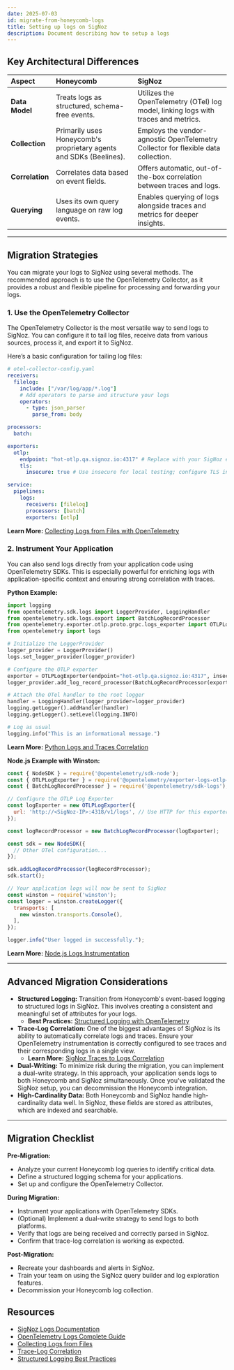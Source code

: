 ```yaml
---
date: 2025-07-03
id: migrate-from-honeycomb-logs
title: Setting up logs on SigNoz
description: Document describing how to setup a logs
---
```


## **Key Architectural Differences**

| Aspect | Honeycomb | SigNoz |
| :--- | :--- | :--- |
| **Data Model** | Treats logs as structured, schema-free events. | Utilizes the OpenTelemetry (OTel) log model, linking logs with traces and metrics. |
| **Collection** | Primarily uses Honeycomb's proprietary agents and SDKs (Beelines). | Employs the vendor-agnostic OpenTelemetry Collector for flexible data collection. |
| **Correlation** | Correlates data based on event fields. | Offers automatic, out-of-the-box correlation between traces and logs. |
| **Querying** | Uses its own query language on raw log events. | Enables querying of logs alongside traces and metrics for deeper insights. |

-----

## **Migration Strategies**

You can migrate your logs to SigNoz using several methods. The recommended approach is to use the OpenTelemetry Collector, as it provides a robust and flexible pipeline for processing and forwarding your logs.

### **1. Use the OpenTelemetry Collector**

The OpenTelemetry Collector is the most versatile way to send logs to SigNoz. You can configure it to tail log files, receive data from various sources, process it, and export it to SigNoz.

Here’s a basic configuration for tailing log files:

```yaml
# otel-collector-config.yaml
receivers:
  filelog:
    include: ["/var/log/app/*.log"]
    # Add operators to parse and structure your logs
    operators:
      - type: json_parser
        parse_from: body

processors:
  batch:

exporters:
  otlp:
    endpoint: "hot-otlp.qa.signoz.io:4317" # Replace with your SigNoz endpoint
    tls:
      insecure: true # Use insecure for local testing; configure TLS in production

service:
  pipelines:
    logs:
      receivers: [filelog]
      processors: [batch]
      exporters: [otlp]
```

**Learn More:** [Collecting Logs from Files with OpenTelemetry](https://www.google.com/search?q=https://signoz.io/docs/userguide/collecting-logs-from-files/)

### **2. Instrument Your Application**

You can also send logs directly from your application code using OpenTelemetry SDKs. This is especially powerful for enriching logs with application-specific context and ensuring strong correlation with traces.

**Python Example:**

```python
import logging
from opentelemetry.sdk.logs import LoggerProvider, LoggingHandler
from opentelemetry.sdk.logs.export import BatchLogRecordProcessor
from opentelemetry.exporter.otlp.proto.grpc.logs_exporter import OTLPLogExporter
from opentelemetry import logs

# Initialize the LoggerProvider
logger_provider = LoggerProvider()
logs.set_logger_provider(logger_provider)

# Configure the OTLP exporter
exporter = OTLPLogExporter(endpoint="hot-otlp.qa.signoz.io:4317", insecure=True)
logger_provider.add_log_record_processor(BatchLogRecordProcessor(exporter))

# Attach the OTel handler to the root logger
handler = LoggingHandler(logger_provider=logger_provider)
logging.getLogger().addHandler(handler)
logging.getLogger().setLevel(logging.INFO)

# Log as usual
logging.info("This is an informational message.")
```

**Learn More:** [Python Logs and Traces Correlation](https://signoz.io/docs/instrumentation/python/%23logs-and-traces-correlation)

**Node.js Example with Winston:**

```javascript
const { NodeSDK } = require('@opentelemetry/sdk-node');
const { OTLPLogExporter } = require('@opentelemetry/exporter-logs-otlp-http');
const { BatchLogRecordProcessor } = require('@opentelemetry/sdk-logs');

// Configure the OTLP Log Exporter
const logExporter = new OTLPLogExporter({
  url: 'http://<SigNoz-IP>:4318/v1/logs', // Use HTTP for this exporter
});

const logRecordProcessor = new BatchLogRecordProcessor(logExporter);

const sdk = new NodeSDK({
  // Other OTel configuration...
});

sdk.addLogRecordProcessor(logRecordProcessor);
sdk.start();

// Your application logs will now be sent to SigNoz
const winston = require('winston');
const logger = winston.createLogger({
  transports: [
    new winston.transports.Console(),
  ],
});

logger.info("User logged in successfully.");
```

**Learn More:** [Node.js Logs Instrumentation](https://signoz.io/docs/instrumentation/nodejs/%23logs-instrumentation)

-----

## **Advanced Migration Considerations**

  * **Structured Logging:** Transition from Honeycomb's event-based logging to structured logs in SigNoz. This involves creating a consistent and meaningful set of attributes for your logs.
      * **Best Practices:** [Structured Logging with OpenTelemetry](https://signoz.io/docs/userguide/structured-logging/)
  * **Trace-Log Correlation:** One of the biggest advantages of SigNoz is its ability to automatically correlate logs and traces. Ensure your OpenTelemetry instrumentation is correctly configured to see traces and their corresponding logs in a single view.
      * **Learn More:** [SigNoz Traces to Logs Correlation](https://signoz.io/docs/userguide/traces-to-logs-correlation/)
  * **Dual-Writing:** To minimize risk during the migration, you can implement a dual-write strategy. In this approach, your application sends logs to both Honeycomb and SigNoz simultaneously. Once you've validated the SigNoz setup, you can decommission the Honeycomb integration.
  * **High-Cardinality Data:** Both Honeycomb and SigNoz handle high-cardinality data well. In SigNoz, these fields are stored as attributes, which are indexed and searchable.

-----

## **Migration Checklist**

**Pre-Migration:**

  * Analyze your current Honeycomb log queries to identify critical data.
  * Define a structured logging schema for your applications.
  * Set up and configure the OpenTelemetry Collector.

**During Migration:**

  * Instrument your applications with OpenTelemetry SDKs.
  * (Optional) Implement a dual-write strategy to send logs to both platforms.
  * Verify that logs are being received and correctly parsed in SigNoz.
  * Confirm that trace-log correlation is working as expected.

**Post-Migration:**

  * Recreate your dashboards and alerts in SigNoz.
  * Train your team on using the SigNoz query builder and log exploration features.
  * Decommission your Honeycomb log collection.


## Resources

- [SigNoz Logs Documentation](https://signoz.io/docs/userguide/logs/)
- [OpenTelemetry Logs Complete Guide](https://signoz.io/blog/opentelemetry-logs/)
- [Collecting Logs from Files](https://signoz.io/docs/userguide/collect_logs_from_file/)
- [Trace-Log Correlation](https://signoz.io/docs/traces-management/guides/correlate-traces-and-logs/)
- [Structured Logging Best Practices](https://signoz.io/blog/structured-logs/)
